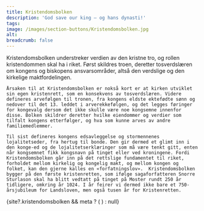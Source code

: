 ```yaml
---
title: Kristendomsbolken
description: 'God save our king – og hans dynasti!'
tags:
image: /images/section-buttons/Kristendomsbolken.jpg
alt: 
breadcrumb: false
---
```



<SitatHero 
    title='Kristendomsbolken' 
    ingress='«Det er opphavet til lovene våre, gulatingsmennenes lover, som er opphavet til alle gode ting, at vi skal ha og holde den kristne tro.'  
    footer='Kristendomsbolken, kapittel 1'
/>

<Container stil="firstletter text-left text-xl" columns={2} margin={10}>
    Kristendomsbolken understreker verdien av den kristne tro, og rollen kristendommen skal ha i riket. 
    Først skildres troen, deretter tosverdslæren om kongens og biskopens ansvarsområder, altså den verdslige og den kirkelige maktfordelingen. 

    Årsaken til at Kristendomsbolken er nokså kort er at kirken utviklet sin egen kristenrett, som en konsekvens av tosverdslæren. Videre defineres arvefølgen til tronen, fra kongens eldste ektefødte sønn og nedover til det 13. leddet i arverekkefølgen, og det legges føringer for kongevalg dersom det ikke skulle være noe kongsemne innenfor disse. Bolken skildrer deretter hvilke eiendommer og verdier som tilfalt kongens etterfølger, og hva som kunne arves av andre familiemedlemmer. 

    Til sist defineres kongens edsavleggelse og stormennenes lojalitetseder, fra hertug til bonde. Den gir dermed et glimt inn i den konge-ed og de lojalitetserklæringer som må være tenkt gitt, enten når kongsemnet fikk kongsnavn på tinget eller ved kroningene. Fordi Kristendomsbolken går inn på det rettslige fundamentet til riket, forholdet mellom kirkelig og kongelig makt, og mellom kongen og folket, kan den gjerne kalles en «forfatningslov».  Kristendomsbolken bygger på den første kristenretten, som ifølge sagaforfatteren Snorre Sturlason skal ha blitt vedtatt på tinget på Moster rundt 250 år tidligere, omkring år 1024. I år feirer vi dermed ikke bare et 750-årsjubileum for Landsloven, men også tusen år for Kristenretten.
</Container>


<Container>
    {site?.kristendomsbolken && meta ? (
    <SubTextsCards items={site.kristendomsbolken} meta={meta}  />
  ) : null}
</Container>

 

